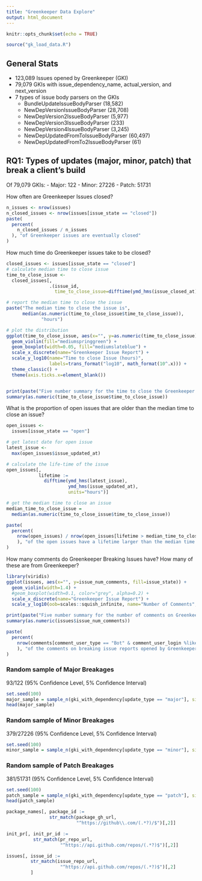 ```yaml
---
title: "Greenkeeper Data Explore"
output: html_document
---
```


```r
knitr::opts_chunk$set(echo = TRUE)

source("gk_load_data.R")
```

## General Stats
- 123,089 Issues opened by Greenkeeper (GKI)
- 79,079 GKIs with issue_dependency_name, actual_version, and next_version
- 7 types of issue body parsers on the GKIs
  - BundleUpdateIssueBodyParser (18,582)
  - NewDepVersionIssueBodyParser (28,708)
  - NewDepVersion2IssueBodyParser (5,977)
  - NewDepVersion3IssueBodyParser (233)
  - NewDepVersion4IssueBodyParser (3,245)
  - NewDepUpdatedFromToIssueBodyParser (60,497)
  - NewDepUpdatedFromTo2IssueBodyParser (61)


## RQ1: Types of updates (major, minor, patch) that break a client's build
Of 79,079 GKIs:
- Major: 122
- Minor: 27226
- Patch: 51731


How often are Greenkeeper Issues closed?
```r
n_issues <- nrow(issues)
n_closed_issues <- nrow(issues[issue_state == "closed"])
paste(
  percent(
    n_closed_issues / n_issues
  ), "of Greenkeeper issues are eventually closed"
)
```

How much time do Greenkeeper issues take to be closed?
```r
closed_issues <- issues[issue_state == "closed"]
# calculate median time to close issue
time_to_close_issue <-
  closed_issues[, 
                .(issue_id, 
                  time_to_close_issue=difftime(ymd_hms(issue_closed_at), ymd_hms(issue_created_at), units = "hours"))]

# report the median time to close the issue
paste("The median time to close the issue is",
      median(as.numeric(time_to_close_issue$time_to_close_issue)),
             "hours")

# plot the distribution
ggplot(time_to_close_issue, aes(x="", y=as.numeric(time_to_close_issue))) +
  geom_violin(fill="mediumspringgreen") +
  geom_boxplot(width=0.05, fill="mediumslateblue") +
  scale_x_discrete(name="Greenkeeper Issue Report") +
  scale_y_log10(name="Time to close Issue (hours)",
                labels=trans_format("log10", math_format(10^.x))) +
  theme_classic() +
  theme(axis.ticks.x=element_blank())


print(paste("Five number summary for the time to close the Greenkeeper issue:"))
summary(as.numeric(time_to_close_issue$time_to_close_issue))
```



What is the proportion of open issues that are older than the median time to close an issue?
```r
open_issues <-
  issues[issue_state == "open"]

# get latest date for open issue
latest_issue <-
  max(open_issues$issue_updated_at)

# calculate the life-time of the issue
open_issues[,
            lifetime := 
              difftime(ymd_hms(latest_issue),
                       ymd_hms(issue_updated_at),
                       units="hours")]

# get the median time to close an issue
median_time_to_close_issue =
  median(as.numeric(time_to_close_issue$time_to_close_issue))

paste(
  percent(
    nrow(open_issues) / nrow(open_issues[lifetime > median_time_to_close_issue])
    ), "of the open issues have a lifetime larger than the median time to close an issue."
)
```

How many comments do Greenkeeper Breaking Issues have? How many of these are from Greenkeeper?
```r
library(viridis)
ggplot(issues, aes(x="", y=issue_num_comments, fill=issue_state)) +
  geom_violin(width=1.4) +
  #geom_boxplot(width=0.1, color="grey", alpha=0.2) +
  scale_x_discrete(name="Greenkeeper Issue Report") +
  scale_y_log10(oob=scales::squish_infinite, name="Number of Comments", labels=trans_format("log10", math_format(10^.x)))

print(paste("Five number summary for the number of comments on Greenkeeper Breakage issues:"))
summary(as.numeric(issues$issue_num_comments))

paste(
  percent(
    nrow(comments[comment_user_type == "Bot" & comment_user_login %like% "greenkeeper"]) / nrow(comments)
    ), "of the comments on breaking issue reports opened by Greenkeeper are from the Greenkeeper bot."
)
```




### Random sample of Major Breakages
93/122 (95% Confidence Level, 5% Confidence Interval)
```r
set.seed(100)
major_sample = sample_n(gki_with_dependency[update_type == "major"], size=93)
head(major_sample)
```

### Random sample of Minor Breakages
379/27226 (95% Confidence Level, 5% Confidence Interval)
```r
set.seed(100)
minor_sample = sample_n(gki_with_dependency[update_type == "minor"], size=379)
```

### Random sample of Patch Breakages
381/51731 (95% Confidence Level, 5% Confidence Interval)
```r
set.seed(100)
patch_sample = sample_n(gki_with_dependency[update_type == "patch"], size=381)
head(patch_sample)
```



```r


package_names[, package_id := 
                str_match(package_gh_url,
                          "^https://github\\.com/(.*?)/$")[,2]]

init_pr[, init_pr_id := 
          str_match(pr_repo_url,
                    "^https://api.github.com/repos/(.*?)$")[,2]]

issues[, issue_id := 
         str_match(issue_repo_url,
                    "^https://api.github.com/repos/(.*?)$")[,2]
         ]

```

